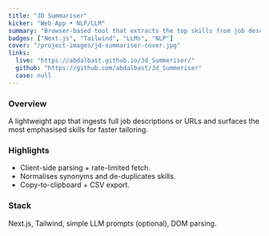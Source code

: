 ```yaml
---
title: "JD Summariser"
kicker: "Web App • NLP/LLM"
summary: "Browser-based tool that extracts the top skills from job descriptions and links."
badges: ["Next.js", "Tailwind", "LLMs", "NLP"]
cover: "/project-images/jd-summariser-cover.jpg"
links:
  live: "https://abdalbast.github.io/Jd_Summeriser/"
  github: "https://github.com/abdalbast/Jd_Summeriser"
  case: null
---
```


### Overview
A lightweight app that ingests full job descriptions or URLs and surfaces the most emphasised skills for faster tailoring.

### Highlights
- Client-side parsing + rate-limited fetch.
- Normalises synonyms and de-duplicates skills.
- Copy-to-clipboard + CSV export.

### Stack
Next.js, Tailwind, simple LLM prompts (optional), DOM parsing.
